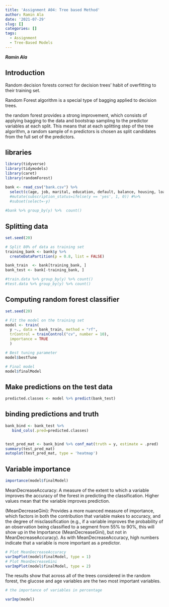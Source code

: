 ```yaml
---
title: 'Assignment A04: Tree based Method'
author: Ramin Ala
date: '2021-07-29'
slug: []
categories: []
tags:
  - Assignment
  - Tree-Based Models
---
```


***Ramin Ala***

## Introduction

Random decision forests correct for decision trees' habit of overfitting to their training set.

Random Forest algorithm is a special type of bagging applied to decision trees.

the random forest provides a strong improvement, which consists of applying bagging to the data and bootstrap sampling to the predictor variables at each split. This means that at each splitting step of the tree algorithm, a random sample of n predictors is chosen as split candidates from the full set of the predictors.

## libraries

```r
library(tidyverse)
library(tidymodels)
library(caret)
library(randomForest)
```


```r

bank <- read_csv("bank.csv") %>%
  select(c(age, job, marital, education, default, balance, housing, loan, y)) #%>%
  #mutate(subscription_status=ifelse(y == 'yes', 1, 0)) #%>%
  #subset(select=-y)
 
#bank %>% group_by(y) %>%  count()


```

## Splitting data


```r
set.seed(20)

# Split 80% of data as training set
training_bank <- bank$y %>% 
  createDataPartition(p = 0.8, list = FALSE)

bank_train  <- bank[training_bank, ]
bank_test <- bank[-training_bank, ]

#train.data %>% group_by(y) %>% count()
#test.data %>% group_by(y) %>% count()
```

## Computing random forest classifier


```r
set.seed(20)

# Fit the model on the training set
model <- train(
  y ~., data = bank_train, method = "rf",
  trControl = trainControl("cv", number = 10),
  importance = TRUE
  )

# Best tuning parameter
model$bestTune
```

```r
# Final model
model$finalModel
```

## Make predictions on the test data


```r
predicted.classes <- model %>% predict(bank_test)

```


## binding predictions and truth 

```r


bank_bind <- bank_test %>%
   bind_cols(.pred=predicted.classes)


test_pred_mat <- bank_bind %>% conf_mat(truth = y, estimate = .pred)
summary(test_pred_mat)
autoplot(test_pred_mat, type = 'heatmap')
```


## Variable importance

```r
importance(model$finalModel)
```

MeanDecreaseAccuracy: A measure of the extent to which a variable improves the accuracy of the forest in predicting the classification. Higher values mean that the variable improves prediction.

(MeanDecreaseGini): Provides a more nuanced measure of importance, which factors in both the contribution that variable makes to accuracy, and the degree of misclassification (e.g., if a variable improves the probability of an observation being classified to a segment from 55% to 90%, this will show up in the Importance (MeanDecreaseGini), but not in MeanDecreaseAccuracy). As with MeanDecreaseAccuracy, high numbers indicate that a variable is more important as a predictor.

```r
# Plot MeanDecreaseAccuracy
varImpPlot(model$finalModel, type = 1)
# Plot MeanDecreaseGini
varImpPlot(model$finalModel, type = 2)
```

The results show that across all of the trees considered in the random forest, the glucose and age variables are the two most important variables.

```r
# the importance of variables in percentage

varImp(model)
```

